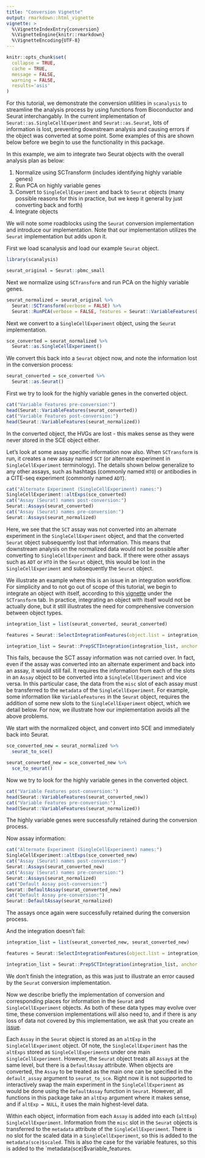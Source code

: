 ```yaml
---
title: "Conversion Vignette"
output: rmarkdown::html_vignette
vignette: >
  %\VignetteIndexEntry{conversion}
  %\VignetteEngine{knitr::rmarkdown}
  %\VignetteEncoding{UTF-8}
---
```


```r
knitr::opts_chunk$set(
  collapse = TRUE,
  cache = TRUE,
  message = FALSE, 
  warning = FALSE,
  results='asis'
)
```

For this tutorial, we demonstrate the conversion utilities in `scanalysis` to streamline the analysis process by using functions from Bioconductor and Seurat interchangably. In the current implementation of `Seurat::as.SingleCellExperiment` and `Seurat::as.Seurat`, lots of information is lost, preventing downstream analysis and causing errors if the object was converted at some point. Some examples of this are shown below before we begin to use the functionality in this package.

In this example, we aim to integrate two Seurat objects with the overall analysis plan as below:

1. Normalize using SCTransform (includes identifying highly variable genes)
2. Run PCA on highly variable genes
3. Convert to `SingleCellExperiment` and back to `Seurat` objects (many possible reasons for this in practice, but we keep it general by just converting back and forth)
3. Integrate objects

We will note some roadblocks using the `Seurat` conversion implementation and introduce our implementation. Note that our implementation utilizes the `Seurat` implementation but adds upon it. 

First we load scanalysis and load our example `Seurat` object.

```r
library(scanalysis)

seurat_original = Seurat::pbmc_small
```

Next we normalize using `SCTransform` and run PCA on the highly variable genes.

```r
seurat_normalized = seurat_original %>%
  Seurat::SCTransform(verbose = FALSE) %>%
  Seurat::RunPCA(verbose = FALSE, features = Seurat::VariableFeatures(.))
```

Next we convert to a `SingleCellExperiment` object, using the `Seurat` implementation.
```r
sce_converted = seurat_normalized %>%
  Seurat::as.SingleCellExperiment()
```

We convert this back into a `Seurat` object now, and note the information lost in the conversion process:

```r
seurat_converted = sce_converted %>%
  Seurat::as.Seurat()
```

First we try to look for the highly variable genes in the converted object. 

```r
cat("Variable Features pre-conversion:")
head(Seurat::VariableFeatures(seurat_converted))
cat("Variable Features post-conversion:")
head(Seurat::VariableFeatures(seurat_normalized))
```

In the converted object, the HVGs are lost - this makes sense as they were never stored in the SCE object either. 

Let's look at some assay specific information now also. When `SCTransform` is run, it creates a new assay named `SCT` (or alternate experiment in `SingleCellExperiment` terminology). The details shown below generalize to any other assays, such as hashtags (commonly named `HTO`) or antibodies in a CITE-seq experiment (commonly named `ADT`). 

```r
cat("Alternate Experiment (SingleCellExperiment) names:")
SingleCellExperiment::altExps(sce_converted)
cat("Assay (Seurat) names post-conversion:")
Seurat::Assays(seurat_converted)
cat("Assay (Seurat) names pre-conversion:")
Seurat::Assays(seurat_normalized)
```

Here, we see that the `SCT` assay was not converted into an alternate experiment in the `SingleCellExperiment` object, and that the converted `Seurat` object subsequently lost that information. This means that downstream analysis on the normalized data would not be possible after converting to `SingleCellExperiment` and back. If there were other assays such as `ADT` or `HTO` in the `Seurat` object, this would be lost in the `SingleCellExperiment` and subsequently the `Seurat` object. 

We illustrate an example where this is an issue in an integration workflow. For simplicity and to not go out of scope of this tutorial, we begin to integrate an object with itself, according to this [vignette](https://satijalab.org/seurat/v3.0/integration.html) under the `SCTransform` tab. In practice, integrating an object with itself would not be actually done, but it still illustrates the need for comprehensive conversion between object types. 

```r
integration_list = list(seurat_converted, seurat_converted)

features = Seurat::SelectIntegrationFeatures(object.list = integration_list, nfeatures = 3000)

integration_list = Seurat::PrepSCTIntegration(integration_list, anchor.features = features)
```

This fails, because the SCT assay information was not carried over. In fact, even if the assay was converted into an alternate experiment and back into an assay, it would still fail. It requires the information from each of the slots in an `Assay` object to be converted into a `SingleCellExperiment` and vice versa. In this particular case, the data from the `misc` slot of each assay must be transferred to the `metadata` of the `SingleCellExperiment`. For example, some information like `VariableFeatures` in the `Seurat` object, requires the addition of some new slots to the `SingleCellExperiment` object, which we detail below. For now, we illustrate how our implementation avoids all the above problems. 

We start with the normalized object, and convert into SCE and immediately back into Seurat. 
```r
sce_converted_new = seurat_normalized %>%
  seurat_to_sce()

seurat_converted_new = sce_converted_new %>%
  sce_to_seurat()
```

Now we try to look for the highly variable genes in the converted object. 

```r
cat("Variable Features post-conversion:")
head(Seurat::VariableFeatures(seurat_converted_new))
cat("Variable Features pre-conversion:")
head(Seurat::VariableFeatures(seurat_normalized))
```

The highly variable genes were successfully retained during the conversion process. 

Now assay information: 

```r
cat("Alternate Experiment (SingleCellExperiment) names:")
SingleCellExperiment::altExps(sce_converted_new)
cat("Assay (Seurat) names post-conversion:")
Seurat::Assays(seurat_converted_new)
cat("Assay (Seurat) names pre-conversion:")
Seurat::Assays(seurat_normalized)
cat("Default Assay post-conversion:")
Seurat::DefaultAssay(seurat_converted_new)
cat("Default Assay pre-conversion:")
Seurat::DefaultAssay(seurat_normalized)
```

The assays once again were successfully retained during the conversion process. 

And the integration doesn't fail:

```r
integration_list = list(seurat_converted_new, seurat_converted_new)

features = Seurat::SelectIntegrationFeatures(object.list = integration_list, nfeatures = 3000)

integration_list = Seurat::PrepSCTIntegration(integration_list, anchor.features = features)
```

We don't finish the integration, as this was just to illustrate an error caused by the `Seurat` conversion implementation. 

Now we describe briefly the implementation of conversion and corresponding places for information in the `Seurat` and `SingleCellExperiment` objects. As both of these data types may evolve over time, these conversion implementations will also need to, and if there is any loss of data not covered by this implementation, we ask that you create an [issue](https://github.com/keshavmot2/scanalysis/issues). 

Each `Assay` in the `Seurat` object is stored as an `altExp` in the `SingleCellExperiment` object. Of note, the `SingleCellExperiment` has the `altExps` stored as `SingleCellExperiment`s under one main `SingleCellExperiment`. However, the `Seurat` object treats all `Assay`s at the same level, but there is a `DefaultAssay` attribute. When objects are converted, the `Assay` to be treated as the main one can be specified in the `default_assay` argument to `seurat_to_sce`. Right now it is not supported to interactively swap the main experiment in the `SingleCellExperiment` as would be done using the `DefaultAssay` function in `Seurat`. However, all functions in this package take an `altExp` argument where it makes sense, and if `altExp = NULL`, it uses the main highest-level data. 

Within each object, information from each `Assay` is added into each (`altExp`) `SingleCellExperiment`. Information from the `misc` slot in the `Seurat` objects is transferred to the `metadata` attribute of the `SingleCellExperiment`. There is no slot for the scaled data in a `SingleCellExperiment`, so this is added to the `metadata(sce)$scaled`. This is also the case for the variable features, so this is added to the `metadata(sce)$variable_features.